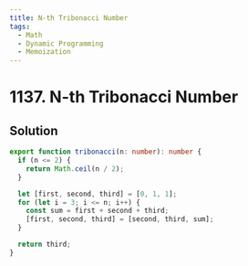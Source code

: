 ```yaml
---
title: N-th Tribonacci Number
tags:
  - Math
  - Dynamic Programming
  - Memoization
---
```


# 1137. N-th Tribonacci Number

<Badges>
  <LevelBadge level="easy" />
  <TopicBadge name="Math" slug="math" />
  <TopicBadge name="Dynamic Programming" slug="dynamic-programming" />
  <TopicBadge name="Memoization" slug="memoization" />
</Badges>

## Solution

```typescript filename="solution.ts" copy
export function tribonacci(n: number): number {
  if (n <= 2) {
    return Math.ceil(n / 2);
  }

  let [first, second, third] = [0, 1, 1];
  for (let i = 3; i <= n; i++) {
    const sum = first + second + third;
    [first, second, third] = [second, third, sum];
  }

  return third;
}
```

<ProblemLink
  codingSite="leetcode"
  href="https://leetcode.com/problems/n-th-tribonacci-number"
  title="N-th Tribonacci Number"
/>
